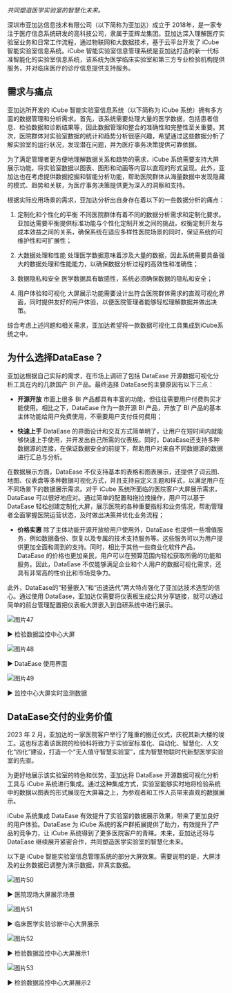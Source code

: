 
*共同塑造医学实验室的智慧化未来。*

深圳市亚加达信息技术有限公司（以下简称为亚加达）成立于 2018年，是一家专注于医疗信息系统研发的高科技公司，隶属于亚辉龙集团。亚加达深入理解医疗实验室业务和日常工作流程，通过物联网和大数据技术，基于云平台开发了 iCube 智能实验室信息系统。iCube 智能实验室信息管理系统是亚加达打造的新一代标准智能化的实验室信息系统，该系统为医学临床实验室和第三方专业检验机构提供服务，并对临床医疗的诊疗信息提供支持服务。

## 需求与痛点

亚加达所开发的 iCube 智能实验室信息系统（以下简称为 iCube 系统）拥有多方面的数据管理和分析需求。首先，该系统需要处理大量的医学数据，包括患者信息、检验数据和诊断结果等，因此数据管理和整合的准确性和完整性至关重要。其次，医院群体对实验室数据的统计和趋势分析很感兴趣，希望通过这些数据分析了解实验室的运行状况，发现潜在问题，并为医疗事务决策提供可靠依据。

为了满足管理者更方便地理解数据关系和趋势的需求，iCube 系统需要支持大屏展示功能，将实验室数据以图表、图形和动画等内容以直观的形式呈现。此外，亚加达也在考虑提供数据挖掘和智能分析功能，帮助医院群体从海量数据中发现隐藏的模式、趋势和关联，为医疗事务决策提供更为深入的洞察和支持。

根据实际应用场景的需求，亚加达分析出自身存在着以下的一些数据分析的痛点：

1. 定制化和个性化的平衡  不同医院群体有着不同的数据分析需求和定制化要求。亚加达需要平衡提供标准功能与个性化定制开发之间的挑战，权衡定制开发与成本效益之间的关系，确保系统在适应多样性医院场景的同时，保证系统的可维护性和可扩展性；

2. 大数据处理和性能  处理医学数据意味着涉及大量的数据，因此系统需要具备强大的数据处理和性能能力，以确保数据分析过程的高效性和准确性；

3. 数据隐私和安全  医学数据具有敏感性，系统必须确保数据的隐私和安全；

4. 用户体验和可视化  大屏展示功能需要设计出符合医院群体需求的直观可视化界面，同时提供友好的用户体验，以便医院管理者能够轻松理解数据并做出决策。

综合考虑上述问题和相关需求，亚加达希望将一款数据可视化工具集成到iCube系统之中。


## 为什么选择DataEase？

亚加达根据自己实际的需求，在市场上调研了包括 DataEase 开源数据可视化分析工具在内的几款国产 BI 产品。最终选择 DataEase的主要原因有以下三点：

- **开源开放**  市面上很多 BI 产品都具有丰富的功能，但往往需要用户付费购买才能使用。相比之下，DataEase 作为一款开源 BI 产品，开放了 BI 产品的基本主体功能给用户免费使用，不需要用户支付任何费用；

- **快速上手**  DataEase 的界面设计和交互方式简单明了，让用户在短时间内就能够快速上手使用，并开发出自己所需的仪表板。同时，DataEase还支持多种数据源的连接，在保证数据安全的前提下，帮助用户对来自不同数据源的数据进行汇总与分析。

在数据展示方面，DataEase 不仅支持基本的表格和图表展示，还提供了词云图、地图、仪表盘等多种数据可视化方式，并且支持自定义主题和样式，以满足用户在不同场景下的数据展示需求。对于 iCube 系统所面临的医院客户大屏展示需求，DataEase 可以很好地应对。通过简单的配置和拖拉拽操作，用户可以基于 DataEase 轻松创建定制化大屏，展示医院的各种重要指标和业务情况，帮助管理者全面掌握医院运营状态，及时做出决策并优化业务流程；

- **价格实惠**  除了主体功能开源开放给用户使用外，DataEase 也提供一些增值服务，例如数据备份、恢复以及专属的技术支持服务等。这些服务可以为用户提供更加全面和周到的支持。同时，相比于其他一些商业化软件产品，DataEase 的价格也更加亲民，用户可以在预算范围内轻松获取所需的功能和服务。因此，DataEase 不仅能够满足企业和个人用户的数据可视化需求，还具有非常高的性价比和市场竞争力。

此外，DataEase的“轻量嵌入”和“迅速迭代”两大特点强化了亚加达技术选型的信心。通过使用 DataEase，亚加达仅需要将仪表板生成公共分享链接，就可以通过简单的前台管理配置把仪表板大屏嵌入到自研系统中进行展示。

![图片47](/whitepaper/图片47.png "检验数据监控中心大屏")

▶ 检验数据监控中心大屏

![图片48](/whitepaper/图片48.png "DataEase 使用界面")

▶ DataEase 使用界面

![图片49](/whitepaper/图片49.png "监控中心大屏实时监测数据面")

▶ 监控中心大屏实时监测数据


## DataEase交付的业务价值

2023 年 2 月，亚加达的一家医院客户举行了隆重的搬迁仪式，庆祝其新大楼的竣工。这也标志着该医院的检验科将致力于实验室标准化、自动化、智慧化、人文化“四化”建设，打造一个“无人值守智慧实验室”，成为智慧物联时代新型医学实验室的先驱。

为更好地展示该实验室的特色和优势，亚加达将 DataEase 开源数据可视化分析工具与 iCube 系统进行集成。通过这种集成方式，实验室能够实时地将检验系统中的数据以图表的形式展现在大屏幕之上，为参观者和工作人员带来直观的数据展示。

iCube 系统集成 DataEase 有效提升了实验室的数据展示效果，带来了更加良好的用户体验。DataEase 为 iCube 系统的客户群拓展提供了助力，有效提升了产品的竞争力，让 iCube 系统得到了更多医院客户的青睐。未来，亚加达还将与 DataEase 继续展开紧密合作，共同塑造医学实验室的智慧化未来。

以下是 iCube 智能实验室信息管理系统的部分大屏效果。需要说明的是，大屏涉及的业务数据已调整为演示数据，非真实数据。

![图片50](/whitepaper/图片50.png "医院现场大屏展示场景")

▶ 医院现场大屏展示场景

![图片51](/whitepaper/图片51.png "临床医学实验诊断中心大屏展示")

▶ 临床医学实验诊断中心大屏展示

![图片52](/whitepaper/图片52.png "检验数据监控中心大屏展示1")

▶ 检验数据监控中心大屏展示1

![图片53](/whitepaper/图片53.png "检验数据监控中心大屏展示2")

▶ 检验数据监控中心大屏展示2



